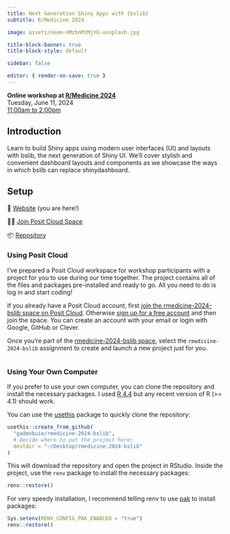 ```yaml
---
title: Next Generation Shiny Apps with {bslib}
subtitle: R/Medicine 2024

image: assets/neom-nMzbnMzMjYU-unsplash.jpg

title-block-banner: true
title-block-style: default

sidebar: false

editor: { render-on-save: true }
---
```


```{=html}
<style>
.quarto-title-banner {
    color: var(--bs-body-color);
    background-image: url({{< meta image >}});
    background-size: cover;
    background-position: center;
    height: 400px;
    transition: filter 45s;
}
.quarto-title-banner h1 {
    color: var(--bs-body-color);
    font-weight: 300 !important;
    font-size: max(min(4vw, 2.5em), 1.5em);
    text-wrap: pretty;
}
@media (max-width: 575.98px) {
    .quarto-title-banner {
        height: 300px;
    }
}
</style>
<script>
function setHue() {
    const randomHue = Math.random() * 360
    document.querySelector('.quarto-title-banner').style.filter = `hue-rotate(${randomHue}deg)`
}
setHue()
document.addEventListener("DOMContentLoaded", setHue)
</script>
```

::: {.lead .mb-4}
**Online workshop at [R/Medicine 2024](https://rconsortium.github.io/RMedicine_website/)** <br>
Tuesday, June 11, 2024<br>
[11:00am to 2:00pm](https://www.timeanddate.com/worldclock/fixedtime.html?msg=Next+Generation+Shiny+Apps+with+%7Bbslib%7D&iso=20240611T11&p1=25&ah=3)
:::

## Introduction

Learn to build Shiny apps using modern user interfaces (UI) and layouts with bslib, the next generation of Shiny UI.
We’ll cover stylish and convenient dashboard layouts and components as we showcase the ways in which bslib can replace shinydashboard.

## Setup

::: lead
📘 [Website] (you are here!)

🧑‍💻 [Join Posit Cloud Space][posit-cloud-join]

📦 [Repository]
:::

### Using Posit Cloud

I've prepared a Posit Cloud workspace for workshop participants with a project for you to use during our time together.
The project contains all of the files and packages pre-installed and ready to go.
All you need to do is log in and start coding!

If you already have a Posit Cloud account, first [join the rmedicine-2024-bslib space on Posit Cloud][posit-cloud-join].
Otherwise [sign up for a free account](https://cloud.posit.org/signup) and then join the space.
You can create an account with your email or login with Google, GitHub or Clever.

Once you're part of the [rmedicine-2024-bslib space][posit-cloud-join], select the `rmedicine-2024-bslib` assignment to create and launch a new project just for you.

![](assets/posit-cloud-project.png){.shadow-lg .img-fluid alt=""}

[website]: https://pkg.garrickadenbuie.com/rmedicine-2024-bslib
[repository]: https://github.com/gadenbuie/rmedicine-2024-bslib
[posit-cloud-join]: https://posit.cloud/spaces/522996/join?access_code=B1zT1aIAcKTzlSb1ejep9W4gC14a96a29Ie9wx5g

### Using Your Own Computer

If you prefer to use your own computer, you can clone the repository and install the necessary packages.
I used [R 4.4](https://r-project.org) but any recent version of R (>= 4.1) should work.

You can use the [usethis](https://usethis.r-lib.org) package to quickly clone the repository:

```r
usethis::create_from_github(
  "gadenbuie/rmedicine-2024-bslib",
  # Decide where to put the project here:
  destdir = "~/Desktop/rmedicine-2024-bslib"
)
```

This will download the repository and open the project in RStudio.
Inside the project, use the `renv` package to install the necessary packages:

```r
renv::restore()
```

For very speedy installation, I recommend telling renv to use [pak](https://pak.r-lib.org/) to install packages:

```r
Sys.setenv(RENV_CONFIG_PAK_ENABLED = "true")
renv::restore()
```
